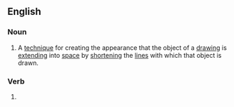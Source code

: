 ==English==

===Noun===
{{en-noun|~}}

# {{lb|en|arts}} A [[technique]] for creating the appearance that the object of a [[drawing]] is [[extend]]ing into [[space]] by [[shorten]]ing the [[line]]s with which that object is drawn.

===Verb===
{{head|en|present participle}}

# {{present participle of|foreshorten|lang=en|nocat=1}}